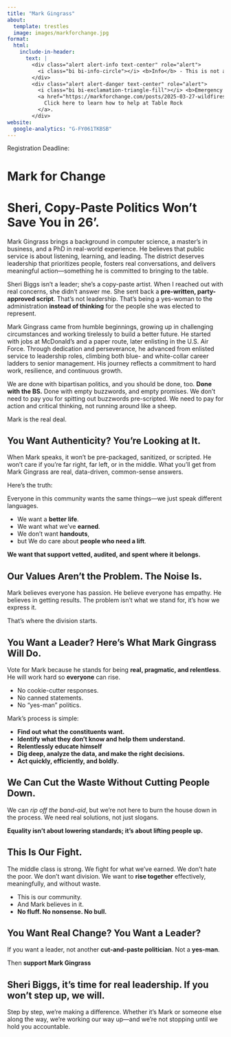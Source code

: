 ```yaml
---
title: "Mark Gingrass"
about:
  template: trestles
  image: images/markforchange.jpg
format:
  html:
    include-in-header:
      text: |
        <div class="alert alert-info text-center" role="alert">
          <i class="bi bi-info-circle"></i> <b>Info</b> - This is not a campaign, it’s a conversation for now. Take it with a grain of salt.
        </div>
        <div class="alert alert-danger text-center" role="alert">
          <i class="bi bi-exclamation-triangle-fill"></i> <b>Emergency Wildfire Notice</b> - 
          <a href="https://markforchange.com/posts/2025-03-27-wildfires-sc-volunteer-tablerock/" class="alert-link" target="_blank">
            Click here to learn how to help at Table Rock
          </a>.
        </div>
website:
  google-analytics: "G-FY061TKBSB"
---
```


```{=html}
<div id="countdown">
  <p>Registration Deadline: <span id="timer"></span></p>
</div>

<script>
const countdownDate = new Date("Mar 16, 2026 12:00:00").getTime();

function updateTimer() {
  const now = new Date().getTime();
  const distance = countdownDate - now;

  const days = Math.floor(distance / (1000 * 60 * 60 * 24));
  const hours = Math.floor((distance % (1000 * 60 * 60 * 24)) / (1000 * 60 * 60));
  const minutes = Math.floor((distance % (1000 * 60 * 60)) / (1000 * 60));
  const seconds = Math.floor((distance % (1000 * 60)) / 1000);

  document.getElementById("timer").textContent =
    days + "d " + hours + "h ";

  // If the countdown is over
  if (distance < 0) {
    clearInterval(intervalId);
    document.getElementById("timer").textContent = "EXPIRED";
  }
}

const intervalId = setInterval(updateTimer, 1000);
</script>
```

# Mark for Change

# **Sheri, Copy-Paste Politics Won’t Save You in 26'.**

Mark Gingrass brings a background in computer science, a master’s in business, and a PhD in real-world experience. He believes that public service is about listening, learning, and leading. The district deserves leadership that prioritizes people, fosters real conversations, and delivers meaningful action—something he is committed to bringing to the table.

::: callout-warning
Sheri Biggs isn’t a leader; she’s a copy-paste artist. When I reached out with real concerns, she didn’t answer me. She sent back a **pre-written, party-approved script**. That’s not leadership. That’s being a yes-woman to the administration **instead of thinking** for the people she was elected to represent.
:::

Mark Gingrass came from humble beginnings, growing up in challenging circumstances and working tirelessly to build a better future. He started with jobs at McDonald’s and a paper route, later enlisting in the U.S. Air Force. Through dedication and perseverance, he advanced from enlisted service to leadership roles, climbing both blue- and white-collar career ladders to senior management. His journey reflects a commitment to hard work, resilience, and continuous growth.

We are done with bipartisan politics, and you should be done, too. **Done with the BS.** Done with empty buzzwords, and empty promises. We don't need to pay you for spitting out buzzwords pre-scripted. We need to pay for action and critical thinking, not running around like a sheep.

Mark is the real deal.

## **You Want Authenticity? You’re Looking at It.**

When Mark speaks, it won’t be pre-packaged, sanitized, or scripted. He won't care if you’re far right, far left, or in the middle. What you’ll get from Mark Gingrass are real, data-driven, common-sense answers.

Here’s the truth:

Everyone in this community wants the same things—we just speak different languages.

-   We want a **better life**.
-   We want what we’ve **earned**.
-   We don’t want **handouts**,
-   but We do care about **people who need a lift**.

**We want that support vetted, audited, and spent where it belongs.**

## **Our Values Aren’t the Problem. The Noise Is.**

Mark believes everyone has passion. He believe everyone has empathy. He believes in getting results. The problem isn’t what we stand for, it’s how we express it.

That’s where the division starts.

## **You Want a Leader? Here’s What Mark Gingrass Will Do.**

Vote for Mark because he stands for being **real, pragmatic, and relentless**. He will work hard so **everyone** can rise.

-   No cookie-cutter responses.
-   No canned statements.
-   No “yes-man” politics.

Mark's process is simple:

-   **Find out what the constituents want.**
-   **Identify what they don’t know and help them understand.**
-   **Relentlessly educate himself**
-   **Dig deep, analyze the data, and make the right decisions.**
-   **Act quickly, efficiently, and boldly.**

## **We Can Cut the Waste Without Cutting People Down.**

We can *rip off the band-aid*, but we’re not here to burn the house down in the process. We need real solutions, not just slogans.

**Equality isn’t about lowering standards; it’s about lifting people up.**

## **This Is Our Fight.**

The middle class is strong. We fight for what we’ve earned. We don’t hate the poor. We don’t want division. We want to **rise together** effectively, meaningfully, and without waste.

-   This is our community.
-   And Mark believes in it.
-   **No fluff. No nonsense. No bull.**

## **You Want Real Change? You Want a Leader?**

If you want a leader, not another **cut-and-paste politician**. Not a **yes-man**.

Then **support Mark Gingrass**

## **Sheri Biggs, it’s time for real leadership. If you won’t step up, we will.**

Step by step, we’re making a difference. Whether it’s Mark or someone else along the way, we’re working our way up—and we’re not stopping until we hold you accountable.
